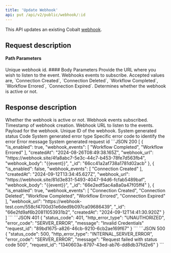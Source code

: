 ```yaml
---
title: 'Update Webhook'
api: put /api/v2/public/webhook/:id
---
```


This API updates an existing Cobalt [webhook](https://app.gocobalt.io/webhooks).

## Request description
#### Path Parameters
<ParamField path="id" type="string" required>
  Unique webhook id.
</ParamField>
#### Body Parameters
<ParamField body="webhook_url" type="string">
  Provide the URL where you wish to listen to the event.
</ParamField>
<ParamField body="webhook_events" type="array">
  Webhooks events to subscribe. Accepted values are, `Connection Created`, `Connection Deleted`, `Workflow Completed`, `Workflow Errored`, `Connection Expired`.
</ParamField>
<ParamField body="is_enabled" type="boolean">
  Determines whether the webhook is active or not.
</ParamField>

## Response description

<Tabs>
  <Tab title="200">
    <ResponseField name="is_enabled" type="boolean">
     Whether the webhook is active or not.
    </ResponseField>
    <ResponseField name="webhook_events" type="array">
  Webhook events subscribed.
  </ResponseField>
      <ResponseField name="created_At" type="string">
     Timestamp of webhook creation.
    </ResponseField>
      <ResponseField name="webhook_url" type="string">
     Webhook URL to listen to the events.
    </ResponseField>
      <ResponseField name="webhook_body" type="object">
     Payload for the webhook.
    </ResponseField>
        <ResponseField name="_id" type="string">
     Unique ID of the webhook.
    </ResponseField>
  </Tab>
  <Tab title="Error">
    <ResponseField name="status_code" type="integer">
    System generated status Code
    </ResponseField>
    <ResponseField name="http_error_type" type="string">
    System generated error type
    </ResponseField>
    <ResponseField name="error_code" type="string">
    Specific error code to identify the error
    </ResponseField>
    <ResponseField name="message" type="string">
    Error message
    </ResponseField>
    <ResponseField name="request_id" type="string">
    System generated request id
    </ResponseField>
  </Tab>
</Tabs>

<ResponseExample>
```JSON 200
[
    {
        "is_enabled": true,
        "webhook_events": [
            "Workflow Completed",
            "Workflow Errored"
        ],
        "createdAt": "2024-08-26T08:49:38.165Z",
        "webhook_url": "https://webhook.site/4fa8abc7-5e3c-44c7-b453-78fe7d563fb4",
        "webhook_body": "{{event}}",
        "_id": "66cc41a2af738a1781d02acb"
    },
    {
        "is_enabled": false,
        "webhook_events": [
            "Connection Created"
        ],
        "createdAt": "2024-09-12T13:34:45.627Z",
        "webhook_url": "https://webhook.site/81d3e831-5493-4047-94d6-fcfab5489baf",
        "webhook_body": "{{event}}",
        "_id": "66e2edf5ac4a8a0a47f05ff4"
    },
    {
        "is_enabled": true,
        "webhook_events": [
            "Connection Created",
            "Connection Deleted",
            "Workflow Completed",
            "Workflow Errored",
            "Connection Expired"
        ],
        "webhook_url": "https://webhook-test.com/558cf4700d31e6ded9b097ca09686439",
        "_id": "66e2fd9af6b20811053931b2",
        "createdAt": "2024-09-12T14:41:30.920Z"
    }
]
```
```JSON 401
{
    "status_code": 401,
    "http_error_type": "UNAUTHORIZED",
    "error_code": "SERVER_ERROR",
    "message": "Invalid Credentials"
    "request_id": "89bd1675-a826-46cb-9210-6cb2ae169f67"
}
```
```JSON 500
{
    "status_code": 500,
    "http_error_type": "INTERNAL_SERVER_ERROR",
    "error_code": "SERVER_ERROR",
    "message": "Request failed with status code 500",
    "request_id": "1340603a-8797-43ed-ab76-dd8db37fd2e6"
}
```
</ ResponseExample>